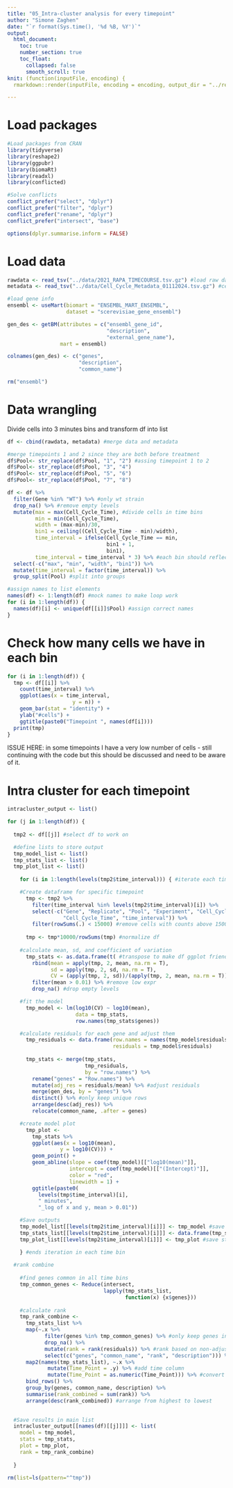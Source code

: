 ```yaml
---
title: "05_Intra-cluster analysis for every timepoint"
author: "Simone Zaghen"
date: "`r format(Sys.time(), '%d %B, %Y')`"
output: 
  html_document: 
    toc: true
    number_section: true
    toc_float: 
      collapsed: false
      smooth_scroll: true
knit: (function(inputFile, encoding) {
  rmarkdown::render(inputFile, encoding = encoding, output_dir = "../results/") })

---
```


# Load packages

```r
#Load packages from CRAN
library(tidyverse)
library(reshape2)
library(ggpubr)
library(biomaRt)
library(readxl)
library(conflicted)

#Solve conflicts
conflict_prefer("select", "dplyr")
conflict_prefer("filter", "dplyr")
conflict_prefer("rename", "dplyr")
conflict_prefer("intersect", "base")

options(dplyr.summarise.inform = FALSE)

```

# Load data 

```r
rawdata <- read_tsv("../data/2021_RAPA_TIMECOURSE.tsv.gz") #load raw data
metadata <- read_tsv("../data/Cell_Cycle_Metadata_01112024.tsv.gz") #cell cycle data

#load gene info
ensembl <- useMart(biomart = "ENSEMBL_MART_ENSEMBL",
                   dataset = "scerevisiae_gene_ensembl") 

gen_des <- getBM(attributes = c("ensembl_gene_id",
                                "description",
                                "external_gene_name"),
                 mart = ensembl)

colnames(gen_des) <- c("genes", 
                       "description",
                       "common_name")

rm("ensembl")

```

# Data wrangling

Divide cells into 3 minutes bins and transform df into list

```r
df <- cbind(rawdata, metadata) #merge data and metadata

#merge timepoints 1 and 2 since they are both before treatment
df$Pool<- str_replace(df$Pool, "1", "2") #assing timepoint 1 to 2
df$Pool<- str_replace(df$Pool, "3", "4")
df$Pool<- str_replace(df$Pool, "5", "6")
df$Pool<- str_replace(df$Pool, "7", "8")

df <- df %>%
  filter(Gene %in% "WT") %>% #only wt strain
  drop_na() %>% #remove empty levels
  mutate(max = max(Cell_Cycle_Time), #divide cells in time bins
         min = min(Cell_Cycle_Time),
         width = (max-min)/30,
         bin1 = ceiling((Cell_Cycle_Time - min)/width),
         time_interval = ifelse(Cell_Cycle_Time == min, 
                                bin1 + 1, 
                                bin1),
         time_interval = time_interval * 3) %>% #each bin should reflect minutes
  select(-c("max", "min", "width", "bin1")) %>%
  mutate(time_interval = factor(time_interval)) %>%
  group_split(Pool) #split into groups

#assign names to list elements
names(df) <- 1:length(df) #mock names to make loop work
for (i in 1:length(df)) { 
  names(df)[i] <- unique(df[[i]]$Pool) #assign correct names
}

```

# Check how many cells we have in each bin

```r
for (i in 1:length(df)) {
  tmp <- df[[i]] %>%
    count(time_interval) %>% 
    ggplot(aes(x = time_interval,
                     y = n)) +
    geom_bar(stat = "identity") +
    ylab("#cells") +
    ggtitle(paste0("Timepoint ", names(df[i])))
  print(tmp)
}

```

ISSUE HERE: in some timepoints I have a very low number of cells - still continuing with the code but this should be discussed and need to be aware of it.

# Intra cluster for each timepoint

```r
intracluster_output <- list()

for (j in 1:length(df)) {
  
  tmp2 <- df[[j]] #select df to work on 

  #define lists to store output
  tmp_model_list <- list()
  tmp_stats_list <- list()
  tmp_plot_list <- list()
  
    for (i in 1:length(levels(tmp2$time_interval))) { #iterate each time bin

    #Create dataframe for specific timepoint
      tmp <- tmp2 %>%
        filter(time_interval %in% levels(tmp2$time_interval)[i]) %>%
        select(-c("Gene", "Replicate", "Pool", "Experiment", "Cell_Cycle_Phase",
                  "Cell_Cycle_Time", "time_interval")) %>%
        filter(rowSums(.) < 15000) #remove cells with counts above 15000
    
      tmp <- tmp*10000/rowSums(tmp) #normalize df
  
    #calculate mean, sd, and coefficient of variation
      tmp_stats <- as.data.frame(t( #transpose to make df ggplot friendly
        rbind(mean = apply(tmp, 2, mean, na.rm = T),
              sd = apply(tmp, 2, sd, na.rm = T),
              CV = (apply(tmp, 2, sd))/(apply(tmp, 2, mean, na.rm = T))))) %>%
        filter(mean > 0.01) %>% #remove low expr
        drop_na() #drop empty levels

    #fit the model
      tmp_model <- lm(log10(CV) ~ log10(mean), 
                      data = tmp_stats, 
                      row.names(tmp_stats$genes))

    #calculate residuals for each gene and adjust them
      tmp_residuals <- data.frame(row.names = names(tmp_model$residuals), 
                                  residuals = tmp_model$residuals)
                
      tmp_stats <- merge(tmp_stats, 
                         tmp_residuals, 
                         by = "row.names") %>%
        rename("genes" = "Row.names") %>%
        mutate(adj_res = residuals/mean) %>% #adjust residuals
        merge(gen_des, by = "genes") %>%
        distinct() %>% #only keep unique rows
        arrange(desc(adj_res)) %>%
        relocate(common_name, .after = genes)

    #create model plot
      tmp_plot <-
        tmp_stats %>%
        ggplot(aes(x = log10(mean),
                 y = log10(CV))) +
        geom_point() +
        geom_abline(slope = coef(tmp_model)[["log10(mean)"]], 
                    intercept = coef(tmp_model)[["(Intercept)"]],
                    color = "red",
                    linewidth = 1) +
        ggtitle(paste0(
          levels(tmp$time_interval)[i],
          " minutes",
          "_log of x and y, mean > 0.01"))

    #Save outputs
    tmp_model_list[[levels(tmp2$time_interval)[i]]] <- tmp_model #save model
    tmp_stats_list[[levels(tmp2$time_interval)[i]]] <- data.frame(tmp_stats) #save stats
    tmp_plot_list[[levels(tmp2$time_interval)[i]]] <- tmp_plot #save stats

    } #ends iteration in each time bin
  
  #rank combine
  
    #find genes common in all time bins
    tmp_common_genes <- Reduce(intersect, 
                               lapply(tmp_stats_list, 
                                      function(x) {x$genes}))
    
    #calculate rank
    tmp_rank_combine <- 
      tmp_stats_list %>%
      map(~.x %>%
            filter(genes %in% tmp_common_genes) %>% #only keep genes in all timepoints
            drop_na() %>%
            mutate(rank = rank(residuals)) %>% #rank based on non-adjusted residuals
            select(c("genes", "common_name", "rank", "description"))) %>%
      map2(names(tmp_stats_list), ~.x %>% 
             mutate(Time_Point = .y) %>% #add time column
             mutate(Time_Point = as.numeric(Time_Point))) %>% #convert time to num
      bind_rows() %>%
      group_by(genes, common_name, description) %>% 
      summarise(rank_combined = sum(rank)) %>%
      arrange(desc(rank_combined)) #arrange from highest to lowest

    
  #Save results in main list
  intracluster_output[[names(df)[[j]]]] <- list(
    model = tmp_model,
    stats = tmp_stats,
    plot = tmp_plot,
    rank = tmp_rank_combine)
  
  }

rm(list=ls(pattern="^tmp"))

```

